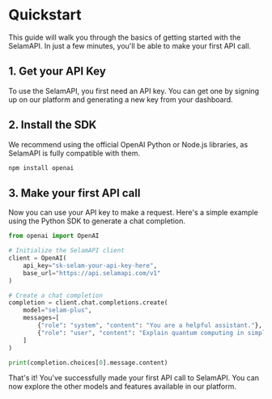 # Quickstart

This guide will walk you through the basics of getting started with the SelamAPI. In just a few minutes, you'll be able to make your first API call.

## 1. Get your API Key

To use the SelamAPI, you first need an API key. You can get one by signing up on our platform and generating a new key from your dashboard.

## 2. Install the SDK

We recommend using the official OpenAI Python or Node.js libraries, as SelamAPI is fully compatible with them.

```bash copy
npm install openai
```

## 3. Make your first API call

Now you can use your API key to make a request. Here's a simple example using the Python SDK to generate a chat completion.

```python copy
from openai import OpenAI

# Initialize the SelamAPI client
client = OpenAI(
    api_key="sk-selam-your-api-key-here",
    base_url="https://api.selamapi.com/v1"
)

# Create a chat completion
completion = client.chat.completions.create(
    model="selam-plus",
    messages=[
        {"role": "system", "content": "You are a helpful assistant."},
        {"role": "user", "content": "Explain quantum computing in simple terms."}
    ]
)

print(completion.choices[0].message.content)
```

That's it! You've successfully made your first API call to SelamAPI. You can now explore the other models and features available in our platform.

